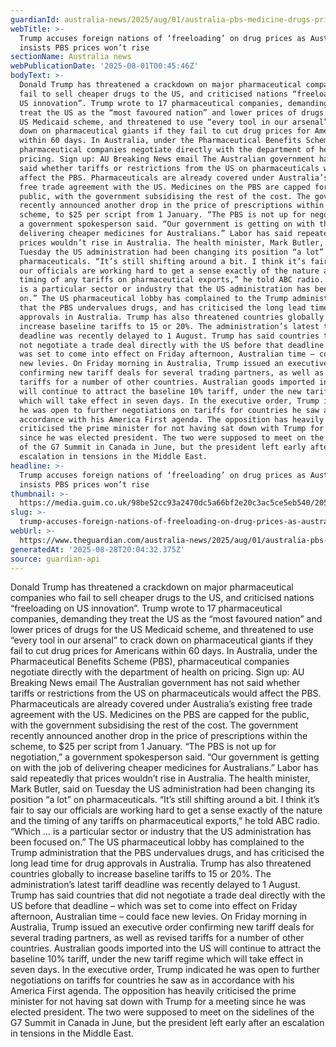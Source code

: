 ```yaml
---
guardianId: australia-news/2025/aug/01/australia-pbs-medicine-drugs-prices-trump-tariffs
webTitle: >-
  Trump accuses foreign nations of ‘freeloading’ on drug prices as Australia
  insists PBS prices won’t rise
sectionName: Australia news
webPublicationDate: '2025-08-01T00:45:46Z'
bodyText: >-
  Donald Trump has threatened a crackdown on major pharmaceutical companies who
  fail to sell cheaper drugs to the US, and criticised nations “freeloading on
  US innovation”. Trump wrote to 17 pharmaceutical companies, demanding they
  treat the US as the “most favoured nation” and lower prices of drugs for the
  US Medicaid scheme, and threatened to use “every tool in our arsenal” to crack
  down on pharmaceutical giants if they fail to cut drug prices for Americans
  within 60 days. In Australia, under the Pharmaceutical Benefits Scheme (PBS),
  pharmaceutical companies negotiate directly with the department of health on
  pricing. Sign up: AU Breaking News email The Australian government has not
  said whether tariffs or restrictions from the US on pharmaceuticals would
  affect the PBS. Pharmaceuticals are already covered under Australia’s existing
  free trade agreement with the US. Medicines on the PBS are capped for the
  public, with the government subsidising the rest of the cost. The government
  recently announced another drop in the price of prescriptions within the
  scheme, to $25 per script from 1 January. “The PBS is not up for negotiation,”
  a government spokesperson said. “Our government is getting on with the job of
  delivering cheaper medicines for Australians.” Labor has said repeatedly that
  prices wouldn’t rise in Australia. The health minister, Mark Butler, said on
  Tuesday the US administration had been changing its position “a lot” on
  pharmaceuticals. “It’s still shifting around a bit. I think it’s fair to say
  our officials are working hard to get a sense exactly of the nature and the
  timing of any tariffs on pharmaceutical exports,” he told ABC radio. “Which …
  is a particular sector or industry that the US administration has been focused
  on.” The US pharmaceutical lobby has complained to the Trump administration
  that the PBS undervalues drugs, and has criticised the long lead time for drug
  approvals in Australia. Trump has also threatened countries globally to
  increase baseline tariffs to 15 or 20%. The administration’s latest tariff
  deadline was recently delayed to 1 August. Trump has said countries that did
  not negotiate a trade deal directly with the US before that deadline – which
  was set to come into effect on Friday afternoon, Australian time – could face
  new levies. On Friday morning in Australia, Trump issued an executive order
  confirming new tariff deals for several trading partners, as well as revised
  tariffs for a number of other countries. Australian goods imported into the US
  will continue to attract the baseline 10% tariff, under the new tariff regime
  which will take effect in seven days. In the executive order, Trump indicated
  he was open to further negotiations on tariffs for countries he saw as in
  accordance with his America First agenda. The opposition has heavily
  criticised the prime minister for not having sat down with Trump for a meeting
  since he was elected president. The two were supposed to meet on the sidelines
  of the G7 Summit in Canada in June, but the president left early after an
  escalation in tensions in the Middle East.
headline: >-
  Trump accuses foreign nations of ‘freeloading’ on drug prices as Australia
  insists PBS prices won’t rise
thumbnail: >-
  https://media.guim.co.uk/98be52cc93a2470dc5a66bf2e20c3ac5ce5eb540/205_0_5413_4333/500.jpg
slug: >-
  trump-accuses-foreign-nations-of-freeloading-on-drug-prices-as-australia-insists-pbs-prices-wont-rise
webUrl: >-
  https://www.theguardian.com/australia-news/2025/aug/01/australia-pbs-medicine-drugs-prices-trump-tariffs
generatedAt: '2025-08-28T20:04:32.375Z'
source: guardian-api
---
```

Donald Trump has threatened a crackdown on major pharmaceutical companies who fail to sell cheaper drugs to the US, and criticised nations “freeloading on US innovation”. Trump wrote to 17 pharmaceutical companies, demanding they treat the US as the “most favoured nation” and lower prices of drugs for the US Medicaid scheme, and threatened to use “every tool in our arsenal” to crack down on pharmaceutical giants if they fail to cut drug prices for Americans within 60 days. In Australia, under the Pharmaceutical Benefits Scheme (PBS), pharmaceutical companies negotiate directly with the department of health on pricing. Sign up: AU Breaking News email The Australian government has not said whether tariffs or restrictions from the US on pharmaceuticals would affect the PBS. Pharmaceuticals are already covered under Australia’s existing free trade agreement with the US. Medicines on the PBS are capped for the public, with the government subsidising the rest of the cost. The government recently announced another drop in the price of prescriptions within the scheme, to $25 per script from 1 January. “The PBS is not up for negotiation,” a government spokesperson said. “Our government is getting on with the job of delivering cheaper medicines for Australians.” Labor has said repeatedly that prices wouldn’t rise in Australia. The health minister, Mark Butler, said on Tuesday the US administration had been changing its position “a lot” on pharmaceuticals. “It’s still shifting around a bit. I think it’s fair to say our officials are working hard to get a sense exactly of the nature and the timing of any tariffs on pharmaceutical exports,” he told ABC radio. “Which … is a particular sector or industry that the US administration has been focused on.” The US pharmaceutical lobby has complained to the Trump administration that the PBS undervalues drugs, and has criticised the long lead time for drug approvals in Australia. Trump has also threatened countries globally to increase baseline tariffs to 15 or 20%. The administration’s latest tariff deadline was recently delayed to 1 August. Trump has said countries that did not negotiate a trade deal directly with the US before that deadline – which was set to come into effect on Friday afternoon, Australian time – could face new levies. On Friday morning in Australia, Trump issued an executive order confirming new tariff deals for several trading partners, as well as revised tariffs for a number of other countries. Australian goods imported into the US will continue to attract the baseline 10% tariff, under the new tariff regime which will take effect in seven days. In the executive order, Trump indicated he was open to further negotiations on tariffs for countries he saw as in accordance with his America First agenda. The opposition has heavily criticised the prime minister for not having sat down with Trump for a meeting since he was elected president. The two were supposed to meet on the sidelines of the G7 Summit in Canada in June, but the president left early after an escalation in tensions in the Middle East.
